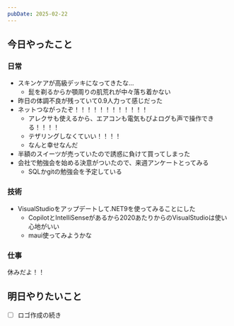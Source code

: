 ```yaml
---
pubDate: 2025-02-22
---
```



## 今日やったこと

### 日常

- スキンケアが高級デッキになってきたな...
	- 髭を剃るからか顎周りの肌荒れが中々落ち着かない
- 昨日の体調不良が残っていて0.9人力って感じだった
- ネットつながったぞ！！！！！！！！！！！！
	- アレクサも使えるから、エアコンも電気もぴよログも声で操作できる！！！！
	- テザリングしなくていい！！！！
	- なんと幸せなんだ
- 半額のスイーツが売っていたので誘惑に負けて買ってしまった
- 会社で勉強会を始める決意がついたので、来週アンケートとってみる
	- SQLかgitの勉強会を予定している

### 技術

- VisualStudioをアップデートして.NET9を使ってみることにした
	- CopilotとIntelliSenseがあるから2020あたりからのVisualStudioは使い心地がいい
	- maui使ってみようかな

### 仕事

休みだよ！！

## 明日やりたいこと

- [ ] ロゴ作成の続き
